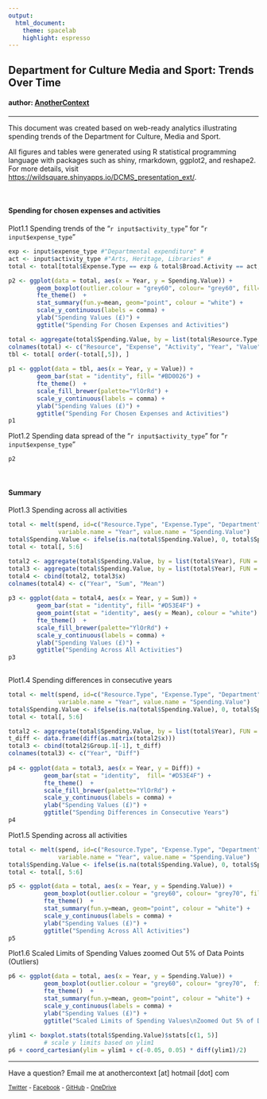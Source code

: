 ```yaml
---
output: 
  html_document:
    theme: spacelab
    highlight: espresso
---
```


## Department for Culture Media and Sport: Trends Over Time

#### author: [AnotherContext](http:anothercontext.co.uk)

****

This document was created based on web-ready analytics illustrating spending trends of the Department for Culture, Media and Sport.

All figures and tables were generated using R statistical programming language with packages such as shiny, rmarkdown, ggplot2, and reshape2. For more details, visit <https://wildsquare.shinyapps.io/DCMS_presentation_ext/>.

<br>

#### Spending for chosen expenses and activities 

Plot1.1 Spending trends of the "`r input$activity_type`" for "`r input$expense_type`"

```r
exp <- input$expense_type #"Departmental expenditure" #
act <- input$activity_type #"Arts, Heritage, Libraries" #
total <- total[total$Expense.Type == exp & total$Broad.Activity == act, ]

p2 <- ggplot(data = total, aes(x = Year, y = Spending.Value)) +
        geom_boxplot(outlier.colour = "grey60", colour= "grey60", fill= "#BD0026") + 
        fte_theme()  +
        stat_summary(fun.y=mean, geom="point", colour = "white") +
        scale_y_continuous(labels = comma) + 
        ylab("Spending Values (£)") + 
        ggtitle("Spending For Chosen Expenses and Activities")

total <- aggregate(total$Spending.Value, by = list(total$Resource.Type, total$Expense.Type, total$Broad.Activity, total$Year), FUN = sum)
colnames(total) <- c("Resource", "Expense", "Activity", "Year", "Value")
tbl <- total[ order(-total[,5]), ]
    
p1 <- ggplot(data = tbl, aes(x = Year, y = Value)) + 
        geom_bar(stat = "identity", fill= "#BD0026") +
        fte_theme()  +
        scale_fill_brewer(palette="YlOrRd") + 
        scale_y_continuous(labels = comma) + 
        ylab("Spending Values (£)") +
        ggtitle("Spending For Chosen Expenses and Activities")
p1

```

Plot1.2 Spending data spread of the "`r input$activity_type`" for "`r input$expense_type`"

```r
p2
```

<br>

#### Summary

Plot1.3 Spending across all activities

```r

total <- melt(spend, id=c("Resource.Type", "Expense.Type", "Department", "Broad.Activity"), 
              variable.name = "Year", value.name = "Spending.Value")
total$Spending.Value <- ifelse(is.na(total$Spending.Value), 0, total$Spending.Value)
total <- total[, 5:6]

total2 <- aggregate(total$Spending.Value, by = list(total$Year), FUN = sum)
total3 <- aggregate(total$Spending.Value, by = list(total$Year), FUN = mean)
total4 <- cbind(total2, total3$x)
colnames(total4) <- c("Year", "Sum", "Mean")
        
p3 <- ggplot(data = total4, aes(x = Year, y = Sum)) + 
        geom_bar(stat = "identity", fill= "#D53E4F") +
        geom_point(stat = "identity", aes(y = Mean), colour = "white") + 
        fte_theme()  +
        scale_fill_brewer(palette="YlOrRd") +
        scale_y_continuous(labels = comma) + 
        ylab("Spending Values (£)") +
        ggtitle("Spending Across All Activities")
p3
  
```

Plot1.4 Spending differences in consecutive years

```r

total <- melt(spend, id=c("Resource.Type", "Expense.Type", "Department", "Broad.Activity"), 
              variable.name = "Year", value.name = "Spending.Value")
total$Spending.Value <- ifelse(is.na(total$Spending.Value), 0, total$Spending.Value)
total <- total[, 5:6]

total2 <- aggregate(total$Spending.Value, by = list(total$Year), FUN = sum)
t_diff <- data.frame(diff(as.matrix(total2$x)))
total3 <- cbind(total2$Group.1[-1], t_diff)
colnames(total3) <- c("Year", "Diff")
        
p4 <- ggplot(data = total3, aes(x = Year, y = Diff)) + 
          geom_bar(stat = "identity",  fill= "#D53E4F") +
          fte_theme()  +
          scale_fill_brewer(palette="YlOrRd") +
          scale_y_continuous(labels = comma) + 
          ylab("Spending Values (£)") +
          ggtitle("Spending Differences in Consecutive Years")
p4

```

Plot1.5 Spending across all activities

```r

total <- melt(spend, id=c("Resource.Type", "Expense.Type", "Department", "Broad.Activity"), 
              variable.name = "Year", value.name = "Spending.Value")
total$Spending.Value <- ifelse(is.na(total$Spending.Value), 0, total$Spending.Value)
total <- total[, 5:6]

p5 <- ggplot(data = total, aes(x = Year, y = Spending.Value)) +
          geom_boxplot(outlier.colour = "grey60", colour= "grey70", fill= "#D53E4F") + 
          fte_theme()  +
          stat_summary(fun.y=mean, geom="point", colour = "white") +
          scale_y_continuous(labels = comma) + 
          ylab("Spending Values (£)") +
          ggtitle("Spending Across All Activities")   
p5
```


Plot1.6 Scaled Limits of Spending Values zoomed Out 5% of Data Points (Outliers)

```r

p6 <- ggplot(data = total, aes(x = Year, y = Spending.Value)) +
          geom_boxplot(outlier.colour = "grey60", colour= "grey70",  fill= "#D53E4F") + 
          fte_theme()  +
          stat_summary(fun.y=mean, geom="point", colour = "white") +
          scale_y_continuous(labels = comma) + 
          ylab("Spending Values (£)") +
          ggtitle("Scaled Limits of Spending Values\nZoomed Out 5% of Data Points (Outliers)")
        
ylim1 <- boxplot.stats(total$Spending.Value)$stats[c(1, 5)]
          # scale y limits based on ylim1
p6 + coord_cartesian(ylim = ylim1 + c(-0.05, 0.05) * diff(ylim1)/2)

```


****

Have a question? Email me at anothercontext [at] hotmail [dot] com

<sup>[Twitter](https://twitter.com/ianothercontext) - [Facebook](https://www.facebook.com/anothercontext) - [GitHub](https://github.com/AnotherContext) - [OneDrive](http://1drv.ms/1fAsxIY)</sup>
